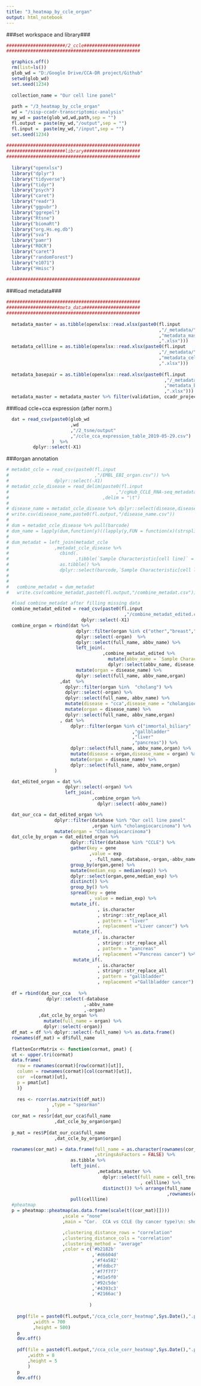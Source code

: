 ```yaml
---
title: "3_heatmap_by_ccle_organ"
output: html_notebook
---
```


###set workspace and library###
```r

######################/2_ccle#####################
##################################################

  graphics.off()
  rm(list=ls())
  glob_wd = "D:/Google Drive/CCA-DR project/Github"
  setwd(glob_wd)
  set.seed(1234)
  
  collection_name = "Our cell line panel"
  
  path = "/3_heatmap_by_ccle_organ"
  wd = "/sisp-ccadr-transcriptomic-analysis"
  my_wd = paste(glob_wd,wd,path,sep = "")
  fl.output = paste(my_wd,"/output",sep = "")
  fl.input =  paste(my_wd,"/input",sep = "")
  set.seed(1234)
  
################################################## 
######################library##################### 
##################################################  
  
  library("openxlsx")
  library("dplyr")
  library("tidyverse")
  library("tidyr")
  library("psych")
  library("caret")
  library("readr")
  library("ggpubr")
  library("ggrepel")
  library("Rtsne")
  library("biomaRt")
  library("org.Hs.eg.db")
  library("sva")
  library("pamr")
  library("ROCR")
  library("caret")
  library("randomForest")
  library("e1071")
  library("Hmisc")
  
##################################################  
```

###load metadata###
```r
##################################################  
####################meta_data##################### 
##################################################  
  
  metadata_master = as.tibble(openxlsx::read.xlsx(paste0(fl.input
                                                         ,"/_metadata/"
                                                         ,"metadata_master"
                                                         ,".xlsx")))
  metadata_cellline = as.tibble(openxlsx::read.xlsx(paste0(fl.input
                                                         ,"/_metadata/"
                                                         ,"metadata_cellline"
                                                         ,".xlsx")))
  
  metadata_basepair = as.tibble(openxlsx::read.xlsx(paste0(fl.input
                                                           ,"/_metadata/"
                                                           ,"metadata_basepair"
                                                           ,".xlsx")))
  metadata_master = metadata_master %>% filter(validation, ccadr_project)
```

###load ccle+cca expression (after norm.)
```r
  dat = read_csv(paste0(glob_wd
                        ,wd
                        ,"/2_tsne/output"
                        ,"/ccle_cca_expression_table_2019-05-29.csv")
                 )  %>% 
          dplyr::select(-X1)
```

###organ annotation
```r
# metadat_ccle = read_csv(paste0(fl.input
#                                ,"/EMBL_EBI_organ.csv")) %>% 
#                 dplyr::select(-X1)
# metadat_ccle_disease = read_delim(paste0(fl.input
#                                        ,"/cgHub_CCLE_RNA-seq_metadata_summary.txt")
#                                   ,delim = "\t") 
# 
# disease_name = metadat_ccle_disease %>% dplyr::select(disease,disease_name) %>% distinct()
# write.csv(disease_name,paste0(fl.output,"/disease_name.csv"))
# 
# dum = metadat_ccle_disease %>% pull(barcode)
# dum_name = lapply(dum,function(y)((lapply(y,FUN = function(x)(strsplit(x,split = c("CCLE-|-RNA-08"))))[1] %>% unlist())[2])) %>% unlist()
# 
# dum_metadat = left_join(metadat_ccle
#                 ,metadat_ccle_disease %>% 
#                   cbind(.
#                         ,tibble(`Sample Characteristic[cell line]` = dum_name)) %>% 
#                   as.tibble() %>% 
#                   dplyr::select(barcode,`Sample Characteristic[cell line]`,disease,disease_name))
# 
# 
#   combine_metadat = dum_metadat
#   write.csv(combine_metadat,paste0(fl.output,"/combine_metadat.csv"))

  #load combine_metadat after filling missing data
  combine_metadat_edited = read_csv(paste0(fl.input
                                            ,"/combine_metadat_edited.csv")) %>%
                            dplyr::select(-X1)
  combine_organ = rbind(dat %>% 
                          dplyr::filter(organ %in% c("other","breast","brca")) %>%
                          dplyr::select(-organ)  %>%
                          dplyr::select(full_name, abbv_name) %>% 
                          left_join(.
                                    ,combine_metadat_edited %>% 
                                      mutate(abbv_name = `Sample Characteristic[cell line]`) %>%
                                      dplyr::select(abbv_name, disease, disease_name)) %>%
                          mutate(organ = disease_name) %>%
                          dplyr::select(full_name, abbv_name,organ)
                    ,dat  %>%
                      dplyr::filter(organ %in%  "cholang") %>% 
                      dplyr::select(-organ) %>% 
                      dplyr::select(full_name, abbv_name) %>% 
                      mutate(disease = "cca",disease_name = "cholangiocarcinoma") %>%
                      mutate(organ = disease_name) %>%
                      dplyr::select(full_name, abbv_name,organ)
                    , dat %>% 
                        dplyr::filter(organ %in% c("immortal_biliary"
                                               ,"gallbladder"
                                               ,"liver"
                                               ,"pancreas")) %>%
                        dplyr::select(full_name, abbv_name,organ) %>% 
                        mutate(disease = organ,disease_name = organ) %>%
                        mutate(organ = disease_name) %>%
                        dplyr::select(full_name, abbv_name,organ)
                  )

  dat_edited_organ = dat %>% 
                      dplyr::select(-organ) %>% 
                      left_join(.
                                ,combine_organ %>% 
                                  dplyr::select(-abbv_name))

  dat_our_cca = dat_edited_organ %>% 
                  dplyr::filter(database %in% "Our cell line panel"
                                ,organ %in% "cholangiocarcinoma") %>% 
                  mutate(organ = "Cholangiocarcinoma")
  dat_ccle_by_organ = dat_edited_organ %>%
                        dplyr::filter(database %in% "CCLE") %>% 
                        gather(key = gene
                               ,value = exp
                               , -full_name,-database,-organ,-abbv_name) %>% 
                        group_by(organ,gene) %>% 
                        mutate(median_exp = median(exp)) %>% 
                        dplyr::select(organ,gene,median_exp) %>% 
                        distinct() %>% 
                        group_by() %>% 
                        spread(key = gene
                               , value = median_exp) %>% 
                        mutate_if(.
                                  , is.character
                                  , stringr::str_replace_all
                                  , pattern = "liver"
                                  , replacement ="Liver cancer") %>% 
                         mutate_if(.
                                  , is.character
                                  , stringr::str_replace_all
                                  , pattern = "pancreas"
                                  , replacement ="Pancreas cancer") %>% 
                         mutate_if(.
                                  , is.character
                                  , stringr::str_replace_all
                                  , pattern = "gallbladder"
                                  , replacement ="Gallbladder cancer")
  
  df = rbind(dat_our_cca   %>%
               dplyr::select(-database
                             ,-abbv_name
                             ,-organ)
            ,dat_ccle_by_organ %>% 
              mutate(full_name = organ) %>% 
              dplyr::select(-organ))
  df_mat = df %>% dplyr::select(-full_name) %>% as.data.frame()
  rownames(df_mat) = df$full_name
  
  flattenCorrMatrix <- function(cormat, pmat) {
  ut <- upper.tri(cormat)
  data.frame(
    row = rownames(cormat)[row(cormat)[ut]],
    column = rownames(cormat)[col(cormat)[ut]],
    cor  =(cormat)[ut],
    p = pmat[ut]
    )}
  
    res <- rcorr(as.matrix(t(df_mat))
                 ,type = "spearman"
               )
  cor_mat = res$r[dat_our_cca$full_name
                  ,dat_ccle_by_organ$organ]
  
  p_mat = res$P[dat_our_cca$full_name
                  ,dat_ccle_by_organ$organ]

  rownames(cor_mat) = data.frame(full_name = as.character(rownames(cor_mat))
                                 ,stringsAsFactors = FALSE) %>% 
                        as.tibble %>% 
                        left_join(.
                                  ,metadata_master %>% 
                                    dplyr::select(full_name = cell_treatment
                                                  , cellline) %>% 
                                    distinct()) %>% arrange(full_name
                                                            ,rownames(cor_mat)) %>% 
                        pull(cellline)
  #pheatmap
  p = pheatmap::pheatmap(as.data.frame(scale(t((cor_mat)[])))
                     ,scale = "none"
                     ,main = "Cor.  CCA vs CCLE (by cancer type)\n: shown as z-score"

                     ,clustering_distance_rows = "correlation"
                     ,clustering_distance_cols = "correlation"
                     ,clustering_method = "average"
                     ,color = c('#b2182b'
                                ,'#d6604d'
                                ,'#f4a582'
                                ,'#fddbc7'
                                ,'#f7f7f7'
                                ,'#d1e5f0'
                                ,'#92c5de'
                                ,'#4393c3'
                                ,'#2166ac')
                     
                               )
  
    png(file = paste0(fl.output,"/cca_ccle_corr_heatmap",Sys.Date(),".png")
          ,width = 700
          ,height = 500)
    p
    dev.off()
      
    pdf(file = paste0(fl.output,"/cca_ccle_corr_heatmap",Sys.Date(),".pdf")
        ,width = 8
        ,height = 5
        )
    p
    dev.off()
  
```

